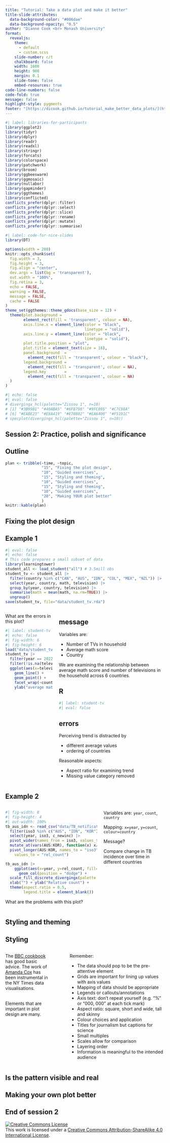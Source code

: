 ```yaml
---
title: "Tutorial: Take a data plot and make it better"
title-slide-attributes:
  data-background-color: "#006dae"
  data-background-opacity: "0.5"
author: "Dianne Cook <br> Monash University"
format:
  revealjs: 
    theme: 
      - default
      - custom.scss
    slide-number: c/t
    chalkboard: false
    width: 1600
    height: 900
    margin: 0.1
    slide-tone: false
    embed-resources: true
code-line-numbers: false
code-fold: true
message: false
highlight-style: pygments
footer: "[https://dicook.github.io/tutorial_make_better_data_plots/](https://dicook.github.io/tutorial_make_better_data_plots/)"
---
```


```r
#| label: libraries-for-participants
library(ggplot2)
library(tidyr)
library(dplyr)
library(readr)
library(readxl)
library(stringr)
library(forcats)
library(colorspace)
library(patchwork)
library(broom)
library(ggbeeswarm)
library(ggmosaic)
library(nullabor)
library(gapminder)
library(ggthemes)
library(conflicted)
conflicts_prefer(dplyr::filter)
conflicts_prefer(dplyr::select)
conflicts_prefer(dplyr::slice)
conflicts_prefer(dplyr::rename)
conflicts_prefer(dplyr::mutate)
conflicts_prefer(dplyr::summarise)
```

```r
#| label: code-for-nice-slides
library(DT)

options(width = 200)
knitr::opts_chunk$set(
  fig.width = 3,
  fig.height = 3,
  fig.align = "center",
  dev.args = list(bg = 'transparent'),
  out.width = "100%",
  fig.retina = 3,
  echo = FALSE,
  warning = FALSE,
  message = FALSE,
  cache = FALSE
)
theme_set(ggthemes::theme_gdocs(base_size = 12) +
  theme(plot.background = 
        element_rect(fill = 'transparent', colour = NA),
        axis.line.x = element_line(color = "black", 
                                   linetype = "solid"),
        axis.line.y = element_line(color = "black", 
                                   linetype = "solid"),
        plot.title.position = "plot",
        plot.title = element_text(size = 18),
        panel.background  = 
          element_rect(fill = 'transparent', colour = "black"),
        legend.background = 
          element_rect(fill = 'transparent', colour = NA),
        legend.key        = 
          element_rect(fill = 'transparent', colour = NA)
  ) 
)
```

```r
#| echo: false
#| eval: false
# divergingx_hcl(palette="Zissou 1", n=10)
# [1] "#3B99B1" "#40ABA5" "#6FB798" "#9FC095" "#C7C98A"
# [6] "#EABE23" "#E8A419" "#E78802" "#EA6400" "#F5191C"
# specplot(divergingx_hcl(palette="Zissou 1", n=10))
```

## Session 2: Practice, polish and significance {.center .center-align .transition-slide}

## Outline

```r
plan <- tribble(~time, ~topic,
                "15", "Fixing the plot design",
                "10", "Guided exercises", 
                "15", "Styling and theming", 
                "10", "Guided exercises",
                "15", "Styling and theming", 
                "10", "Guided exercises",
                "20", "Making YOUR plot better"
                )
knitr::kable(plan)
```

## Fixing the plot design {.center .center-align .transition-slide}

## Example 1

```r
#| eval: false
#| echo: false
# This code prepares a small subset of data
library(learningtower)
student_all <- load_student("all") # 3.5mill obs
student_tv <- student_all |>
  filter(country %in% c("CAN", "AUS", "IDN", "COL", "MEX", "NZL")) |>
  select(year, country, math, television) |>
  group_by(year, country, television) |>
  summarise(math = mean(math, na.rm=TRUE)) |>
  ungroup()
save(student_tv, file="data/student_tv.rda")
```

:::: {.columns}
::: {.column}

What are the errors in this plot?

```r
#| label: student-tv
#| echo: false
#| fig-width: 6
#| fig-height: 6
load("data/student_tv.rda")
student_tv |>
  filter(year == 2022) |>
  filter(!is.na(television)) |>
  ggplot(aes(x=television, y=math, group=country)) +
    geom_line() +
    geom_point() +
    facet_wrap(~country, ncol=3) +
    ylab("average math") 
```
:::
::: {.column}

::: {.panel-tabset}

## message

Variables are:

- Number of TVs in household
- Average math score
- Country

We are examining the relationship between average math score and number of televisions in the household across 6 countries.

## R

```r
#| label: student-tv
#| eval: false
```

## errors

Perceiving trend is distracted by 

- different average values
- ordering of countries 

Reasonable aspects:

- Aspect ratio for examining trend
- Missing value category removed

:::

:::
::::

## Example 2

:::: {.columns}
::: {.column width=60%}

```r
#| fig-width: 8
#| fig-height: 4
#| out-width: 100%
tb_aus_idn <- read_csv("data/TB_notifications_2023-08-21.csv") |>
  filter(iso3 %in% c("AUS", "IDN", "KOR")) |> 
  select(year, iso3, c_newinc) |>
  pivot_wider(names_from = iso3, values_from = c_newinc) |>
  mutate_at(vars(AUS:KOR), function(x) x/max(x, na.rm=TRUE)) |>
  pivot_longer(AUS:KOR, names_to = "iso3", 
    values_to = "rel_count")

tb_aus_idn |>
    ggplot(aes(x=year, y=rel_count, fill=iso3)) +
      geom_col(position = "dodge") +
  scale_fill_discrete_divergingx(palette = "Zissou 1") +
  xlab("") + ylab("Relative count") +
  theme(aspect.ratio = 0.5, 
        legend.title = element_blank())
```

What are the problems with this plot?

:::
::: {.column width=40%}

::: {.fragment}
Variables are: `year`, `count`, `country`

Mapping: `x=year`, `y=count`, `colour=country`

Message?
:::

::: {.fragment}
Compare change in TB incidence over time in different countries

:::

:::
::::

## Styling and theming {.center .center-align .transition-slide}

## Styling

:::: {.columns}
::: {.column width=30%}

The [BBC cookbook](https://bbc.github.io/rcookbook/) has good basic advice. The work of [Amanda Cox](https://gestalten.com/blogs/journal/visualizing-a-new-new-york-times) has been instrumental in the NY Times data visualisations.

<br>
Elements that are [important in plot design]{.darkpink2} are many.

:::
::: {.column width=5%}
:::
::: {.column width=65%}

Remember:

- The data should pop to be the pre-attentive element
- Grids are important for lining up values with axis values 
- Mapping of data should be appropriate 
- Legends or callouts/annotations
- Axis text: don't repeat yourself (e.g. "%" or "000, 000" at each tick mark)
- Aspect ratio: square, short and wide, tall and skinny
- Colour choices and application
- Titles for journalism but captions for science
- Small multiples
- Scales allow for comparison
- Layering order
- Information is meaningful to the intended audience

:::
::::

<!-- 
## Example 1

:::: {.columns}
::: {.column width=20%}

<br><br>
How would you polish these plots?

<br><br><br>
```r
#| code-fold: true
#| code-summary: "Some answers"
# 1: soften grid, resolve axis overlap
# 2: put line over points
# 3: remove repeats '000
# 4: aspect ratio=1 to read association
# 5: re-map variables
```

:::
::: {.column width=80%}

::: {.panel-tabset}

## 1

```r
#| label: tb-data
#| echo: false
# Prep tb_tidy data again
tb <- read_csv("data/TB_notifications_2023-08-21.csv") |>
  filter(country == "Australia", year > 1996, year < 2013) |>
  select(year, contains("new_sp")) 
tb_tidy <- tb |>
  select(-new_sp, -new_sp_m04, -new_sp_m514, 
                  -new_sp_f04, -new_sp_f514) |> 
  pivot_longer(starts_with("new_sp"), 
    names_to = "sexage", 
    values_to = "count") |>
  mutate(sexage = str_remove(sexage, "new_sp_")) |>
  separate_wider_position(
    sexage,
    widths = c(sex = 1, age = 4),
    too_few = "align_start"
  ) |>
  filter(age != "u") |>
  mutate(age = fct_recode(age, "0-14" = "014",
                          "15-24" = "1524",
                          "15-24" = "1524",
                          "25-34" = "2534",
                          "35-44" = "3544",
                          "45-54" = "4554",
                          "55-64" = "5564",
                          "> 65" = "65"))
```

```r
#| label: styling1
#| fig-width: 7
#| fig-height: 5
#| out-width: 80%
#| echo: false
tb_tidy |> 
  filter(!(age %in% c("0-14", "unknown"))) |>
  ggplot(aes(x=year, 
           y=count, 
           colour=sex)) + 
  geom_point() +
  geom_smooth(se=F) +
  facet_wrap(~age, ncol = 3) +
  scale_color_discrete_divergingx(palette="Zissou 1") +
  scale_x_continuous("year", 
    breaks = seq(1998, 2012, 1)) +
  theme(axis.text = element_text(size="10"),
        panel.grid.major = element_line(color="black")) 
```

## 2

```r
#| label: styling2
#| fig-width: 7
#| fig-height: 5
#| out-width: 80%
#| echo: false
tb_tidy |> 
  filter(!(age %in% c("0-14", "unknown"))) |>
  ggplot(aes(x=year, 
           y=count, 
           colour=sex)) + 
  geom_smooth(se=F) +
  geom_point() +
  facet_wrap(~age, ncol = 3) +
  scale_color_discrete_divergingx(palette="Zissou 1") +
  scale_x_continuous("year", 
    breaks = seq(1998, 2012, 2), 
    labels = c("98", "00", "02", "04", "06", "08", "10", "12")) +
  theme(axis.text = element_text(size="10",
                    color="grey80"),
        axis.title = element_text(size="10",
                    color="grey80"),
        panel.grid.major =   
           element_line(color="white"),
        panel.background =
           element_rect(fill="grey90", 
                        colour = "grey80")) 
```

## 3

```r
#| label: styling3
#| fig-width: 7
#| fig-height: 5
#| out-width: 70%
#| echo: false
gapminder |> 
  filter (year == 2007) |>
  ggplot(aes(x=lifeExp, 
             y=gdpPercap,
             label=country,
             colour=continent)) +
  geom_point() +
  scale_colour_discrete_divergingx(palette = "Zissou 1")
```

## 4

```r
#| label: styling4
#| fig-width: 7
#| fig-height: 5
#| out-width: 80%
#| echo: false
gapminder |> 
  filter (year == 2007) |>
  ggplot(aes(x=lifeExp, 
             y=gdpPercap,
             label=country)) +
  geom_point(colour = "#3B99B1") +
  scale_y_log10("gdpPercap ('000)",
                breaks = seq(0, 50000, 10000), 
                labels = seq(0, 50, 10)) +
  theme(aspect.ratio = 0.5)
```

## 5

```r
#| label: styling5
#| fig-width: 7
#| fig-height: 5
#| out-width: 80%
#| echo: false
gapminder |> 
  filter (year == 2007) |>
  ggplot(aes(x=as.numeric(country),
             y=gdpPercap,
             fill=lifeExp)) +
  geom_col() + xlab("country") +
  scale_fill_distiller(palette = "RdPu", trans="log10") +    
  scale_y_log10("gdpPercap ('000)",
                breaks = seq(0, 50000, 10000), 
                labels = seq(0, 50, 10)) +
  theme(aspect.ratio = 0.5)
```

:::

:::
::::

-->

## Is the pattern visible and real {.center .center-align .transition-slide}

## Making your own plot better {.center .center-align .transition-slide}

## End of session 2 {.center}

<a rel="license" href="http://creativecommons.org/licenses/by-sa/4.0/"><img alt="Creative Commons License" style="border-width:0" src="https://i.creativecommons.org/l/by-sa/4.0/88x31.png" /></a><br />This work is licensed under a <a rel="license" href="http://creativecommons.org/licenses/by-sa/4.0/">Creative Commons Attribution-ShareAlike 4.0 International License</a>.
 
